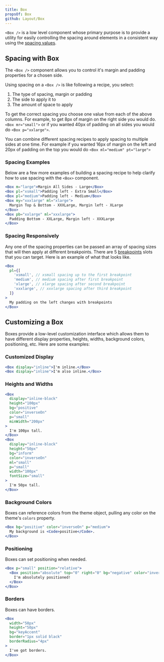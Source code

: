 ```yaml
---
title: Box
propsOf: Box
github: Layout/Box
---
```



`<Box />` is a low level component whose primary purpose is to provide a utility for easily controlling the spacing around elements in a consistent way using the [spacing values](/#!/Spacing).

## Spacing with Box

The `<Box />` component allows you to control it's margin and padding properties for a chosen side.

Using spacing on a `<Box />` is like following a recipe, you select:

1. The type of spacing, margin or padding
1. The side to apply it to
1. The amount of space to apply

<BoxSpacingRecipeTable />

To get the correct spacing you choose one value from each of the above columns. For example, to get 8px of margin on the right side you would do. `<Box mr="small">` or if you wanted 40px of padding on all sides you would do `<Box p="xxlarge">`.

You can combine different spacing recipes to apply spacing to multiple sides at one time. For example if you wanted 16px of margin on the left and 20px of padding on the top you would do `<Box ml="medium" pt="large">`

### Spacing Examples

Below are a few more examples of building a spacing recipe to help clarify how to use spacing with the `<Box>` component.

```jsx
<Box m="large">Margin All Sides - Large</Box>
<Box pl="xsmall">Padding left - Extra Small</Box>
<Box pl="medium">Padding left - Medium</Box>
<Box my="xxxlarge" ml="xlarge">
  Margin Top & Bottom - XXXLarge, Margin left - XLarge
</Box>
<Box pb="xxlarge" ml="xxxlarge">
  Padding Bottom - XXLarge, Margin left - XXXLarge
</Box>
```

### Spacing Responsively

Any one of the spacing properties can be passed an array of spacing sizes that will then apply at different breakpoints. There are 5 [breakpoints](/#!/Breakpoints) slots that you can target. Here is an example of what that looks like.

```jsx
<Box
  pl={[
    'xsmall', // xsmall spacing up to the first breakpoint
    'medium', // medium spacing after first breakpoint
    'xlarge', // xlarge spacing after second breakpoint
    'xxxlarge', // xxxlarge spacing after third breakpoint
  ]}
>
  My padding on the left changes with breakpoints
</Box>
```

## Customizing a Box

Boxes provide a low-level customization interface which allows them to have different display properties, heights, widths, background colors, positioning, etc. Here are some examples:

### Customized Display

```jsx
<Box display="inline">I'm inline.</Box>
<Box display="inline">I'm also inline.</Box>
```

### Heights and Widths

```jsx
<Box
  display="inline-block"
  height="100px"
  bg="positive"
  color="inverseOn"
  p="small"
  minWidth="200px"
>
  I'm 100px tall.
</Box>
<Box
  display="inline-block"
  height="50px"
  bg="inform"
  color="inverseOn"
  ml="small"
  p="small"
  width="100px"
  fontSize="small"
>
  I'm 50px tall.
</Box>
```

### Background Colors

Boxes can reference colors from the theme object, pulling any color on the theme's `colors` property.

```jsx
<Box bg="positive" color="inverseOn" p="medium">
  My background is <Code>positive</Code>.
</Box>
```

### Positioning

Boxes can set positioning when needed.

```jsx
<Box p="small" position="relative">
  <Box position="absolute" top="0" right="0" bg="negative" color="inverseOn">
    I'm absolutely positioned!
  </Box>
</Box>
```

### Borders

Boxes can have borders.

```jsx
<Box
  width="50px"
  height="50px"
  bg="keyAccent"
  border="1px solid black"
  borderRadius="4px"
>
  I've got borders.
</Box>
```
